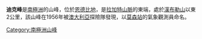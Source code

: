 {{Unreferenced|time=2018-12-08T08:04:23+00:00}}
{{Coord|67|40|S|49|36|E|source:GNIS|display=title}}

'''迪克峰'''是[[南極洲|南極洲]]的山峰，位於[[恩德比地|恩德比地]]，是[[拉加特山脈|拉加特山脈]]的東端，處於[[漢布勒山|漢布勒山]]以東2公里，該山峰在1956年被[[澳大利亞|澳大利亞]]探險隊發現，以[[莫森站|莫森站]]的氣象觀測員命名。

{{Antarctica-geo-stub}}
[[Category:南極洲山峰|Category:南極洲山峰]]